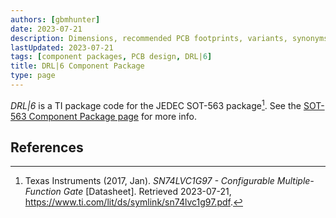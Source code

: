 ```yaml
---
authors: [gbmhunter]
date: 2023-07-21
description: Dimensions, recommended PCB footprints, variants, synonyms and more for the DRL|6 component package.
lastUpdated: 2023-07-21
tags: [component packages, PCB design, DRL|6]
title: DRL|6 Component Package
type: page
---
```


_DRL|6_ is a TI package code for the JEDEC SOT-563 package[^ti-sn74lvc1g97-configurable-gate-ds]. See the [SOT-563 Component Package page](/pcb-design/component-packages/sot-563-component-package/) for more info.

## References

[^ti-sn74lvc1g97-configurable-gate-ds]: Texas Instruments (2017, Jan). _SN74LVC1G97 - Configurable Multiple-Function Gate_ [Datasheet]. Retrieved 2023-07-21, https://www.ti.com/lit/ds/symlink/sn74lvc1g97.pdf.

